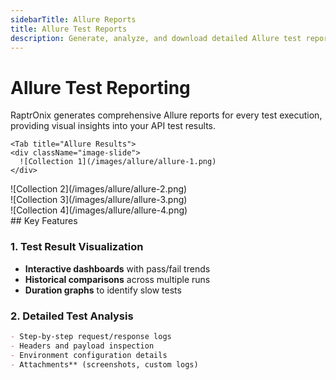 ```yaml
---
sidebarTitle: Allure Reports
title: Allure Test Reports
description: Generate, analyze, and download detailed Allure test reports for your API test executions.
---
```



# Allure Test Reporting

RaptrOnix generates comprehensive Allure reports for every test execution, providing visual insights into your API test results.

<ReportScreenshot 
  light="/images/allure-report-light.png" 
  dark="/images/allure-report-dark.png" 
  alt="Allure Report Dashboard"
  caption="Sample Allure Report showing test execution statistics"
/>
<Tabs>
 
 
    <Tab title="Allure Results">
    <div className="image-slide">
      ![Collection 1](/images/allure/allure-1.png)
    </div>
  </Tab>
   <Tab title="Status">
    <div className="image-slide">
      ![Collection 2](/images/allure/allure-2.png)
    </div>
  </Tab>
   <Tab title="Suites">
    <div className="image-slide">
      ![Collection 3](/images/allure/allure-3.png)
    </div>
  </Tab>
   <Tab title="Categories">
    <div className="image-slide">
      ![Collection 4](/images/allure/allure-4.png)
    </div>
  </Tab>
</Tabs>
## Key Features

### 1. Test Result Visualization
- **Interactive dashboards** with pass/fail trends
- **Historical comparisons** across multiple runs
- **Duration graphs** to identify slow tests

### 2. Detailed Test Analysis
```markdown
- Step-by-step request/response logs
- Headers and payload inspection
- Environment configuration details
- Attachments** (screenshots, custom logs)